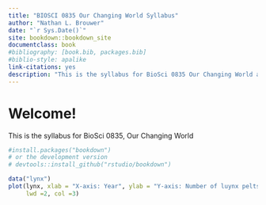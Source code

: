 ```yaml
--- 
title: "BIOSCI 0835 Our Changing World Syllabus"
author: "Nathan L. Brouwer"
date: "`r Sys.Date()`"
site: bookdown::bookdown_site
documentclass: book
#bibliography: [book.bib, packages.bib]
#biblio-style: apalike
link-citations: yes
description: "This is the syllabus for BioSci 0835 Our Changing World at the University of Pittsburgh."
---
```


# Welcome!

This is the syllabus for BioSci 0835, Our Changing World

```r
#install.packages("bookdown")
# or the development version
# devtools::install_github("rstudio/bookdown")
```

```r
data("lynx")
plot(lynx, xlab = "X-axis: Year", ylab = "Y-axis: Number of luynx pelts",
     lwd =2, col =3)
```

